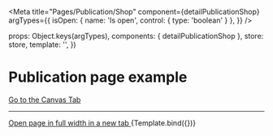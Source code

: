 
<Meta
  title="Pages/Publication/Shop"
  component={detailPublicationShop}
  argTypes={{
    isOpen: { name: 'Is open', control: { type: 'boolean' } },
  }}
/>

  props: Object.keys(argTypes),
  components: { detailPublicationShop },
  store: store,
  template: '<detailPublicationShop />',
})

# Publication page example

<a href="?path=/story/pages-publication-shop--example">Go to the Canvas Tab</a>

---

<a href="?id=pages-publication-shop--example" target="_blank">
  Open page in full width in a new tab
</a>

<Canvas>
  <Story
    name="Example"
    args={{
      isOpen: false,
    }}
  >
    {Template.bind({})}
  </Story>
</Canvas>
